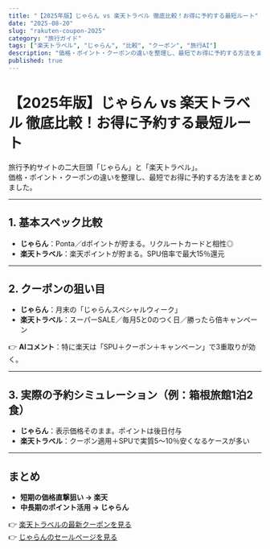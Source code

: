 ```yaml
---
title: "【2025年版】じゃらん vs 楽天トラベル 徹底比較！お得に予約する最短ルート"
date: "2025-08-20"
slug: "rakuten-coupon-2025"
category: "旅行ガイド"
tags: ["楽天トラベル", "じゃらん", "比較", "クーポン", "旅行AI"]
description: "価格・ポイント・クーポンの違いを整理し、最短でお得に予約する方法をまとめました。Market Supputer AI の旅行AIコメント付き。"
published: true
---
```


# 【2025年版】じゃらん vs 楽天トラベル 徹底比較！お得に予約する最短ルート

旅行予約サイトの二大巨頭「じゃらん」と「楽天トラベル」。  
価格・ポイント・クーポンの違いを整理し、最短でお得に予約する方法をまとめました。

---

## 1. 基本スペック比較
- **じゃらん**：Ponta／dポイントが貯まる。リクルートカードと相性◎  
- **楽天トラベル**：楽天ポイントが貯まる。SPU倍率で最大15％還元  

---

## 2. クーポンの狙い目
- **じゃらん**：月末の「じゃらんスペシャルウィーク」  
- **楽天トラベル**：スーパーSALE／毎月5と0のつく日／勝ったら倍キャンペーン  

👉 **AIコメント**：特に楽天は「SPU＋クーポン＋キャンペーン」で3重取りが効く。  

---

## 3. 実際の予約シミュレーション（例：箱根旅館1泊2食）
- **じゃらん**：表示価格そのまま。ポイントは後日付与  
- **楽天トラベル**：クーポン適用＋SPUで実質5〜10％安くなるケースが多い  

---

## まとめ
- **短期の価格直撃狙い → 楽天**  
- **中長期のポイント活用 → じゃらん**  

👉 [楽天トラベルの最新クーポンを見る](https://travel.rakuten.co.jp/)  
👉 [じゃらんのセールページを見る](https://www.jalan.net/)
